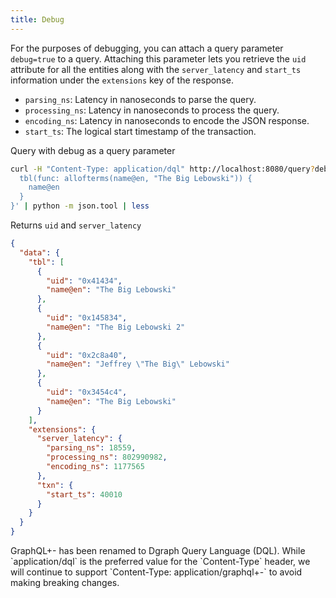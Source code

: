 ```yaml
---
title: Debug
---
```


For the purposes of debugging, you can attach a query parameter `debug=true` to
a query. Attaching this parameter lets you retrieve the `uid` attribute for all
the entities along with the `server_latency` and `start_ts` information under
the `extensions` key of the response.

- `parsing_ns`: Latency in nanoseconds to parse the query.
- `processing_ns`: Latency in nanoseconds to process the query.
- `encoding_ns`: Latency in nanoseconds to encode the JSON response.
- `start_ts`: The logical start timestamp of the transaction.

Query with debug as a query parameter

```sh
curl -H "Content-Type: application/dql" http://localhost:8080/query?debug=true -XPOST -d $'{
  tbl(func: allofterms(name@en, "The Big Lebowski")) {
    name@en
  }
}' | python -m json.tool | less
```

Returns `uid` and `server_latency`

```json
{
  "data": {
    "tbl": [
      {
        "uid": "0x41434",
        "name@en": "The Big Lebowski"
      },
      {
        "uid": "0x145834",
        "name@en": "The Big Lebowski 2"
      },
      {
        "uid": "0x2c8a40",
        "name@en": "Jeffrey \"The Big\" Lebowski"
      },
      {
        "uid": "0x3454c4",
        "name@en": "The Big Lebowski"
      }
    ],
    "extensions": {
      "server_latency": {
        "parsing_ns": 18559,
        "processing_ns": 802990982,
        "encoding_ns": 1177565
      },
      "txn": {
        "start_ts": 40010
      }
    }
  }
}
```

<Note>
  GraphQL+- has been renamed to Dgraph Query Language (DQL). While
  `application/dql` is the preferred value for the `Content-Type` header, we
  will continue to support `Content-Type: application/graphql+-` to avoid making
  breaking changes.
</Note>
